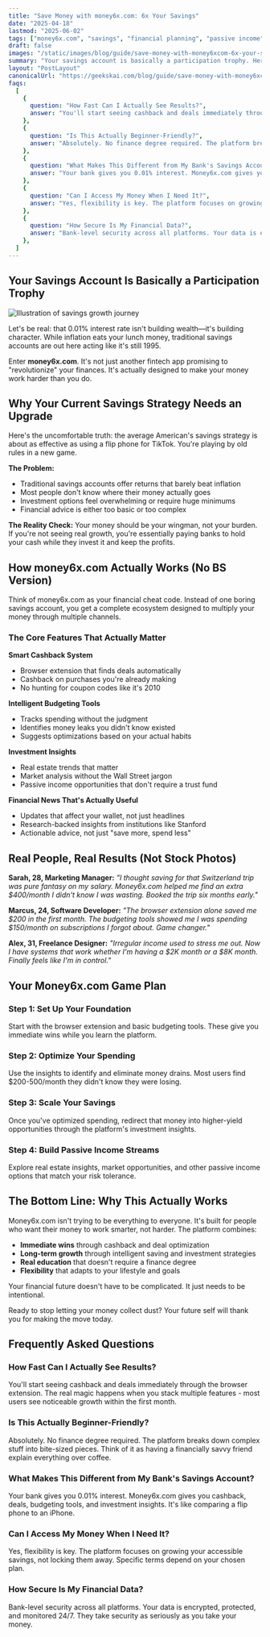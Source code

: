 ```yaml
---
title: "Save Money with money6x.com: 6x Your Savings"
date: "2025-04-18"
lastmod: "2025-06-02"
tags: ["money6x.com", "savings", "financial planning", "passive income"]
draft: false
images: "/static/images/blog/guide/save-money-with-money6xcom-6x-your-savings.png"
summary: "Your savings account is basically a participation trophy. Here's how money6x.com actually multiplies your money while you sleep."
layout: "PostLayout"
canonicalUrl: "https://geekskai.com/blog/guide/save-money-with-money6xcom-6x-your-savings/"
faqs:
  [
    {
      question: "How Fast Can I Actually See Results?",
      answer: "You'll start seeing cashback and deals immediately through the browser extension. The real magic happens when you stack multiple features - most users see noticeable growth within the first month.",
    },
    {
      question: "Is This Actually Beginner-Friendly?",
      answer: "Absolutely. No finance degree required. The platform breaks down complex stuff into bite-sized pieces. Think of it as having a financially savvy friend explain everything over coffee.",
    },
    {
      question: "What Makes This Different from My Bank's Savings Account?",
      answer: "Your bank gives you 0.01% interest. Money6x.com gives you cashback, deals, budgeting tools, and investment insights. It's like comparing a flip phone to an iPhone.",
    },
    {
      question: "Can I Access My Money When I Need It?",
      answer: "Yes, flexibility is key. The platform focuses on growing your accessible savings, not locking them away. Specific terms depend on your chosen plan.",
    },
    {
      question: "How Secure Is My Financial Data?",
      answer: "Bank-level security across all platforms. Your data is encrypted, protected, and monitored 24/7. They take security as seriously as you take your money.",
    },
  ]
---
```


## Your Savings Account Is Basically a Participation Trophy

![Illustration of savings growth journey](/static/images/blog/guide/save-money-with-money6xcom-6x-your-savings.png)

Let's be real: that 0.01% interest rate isn't building wealth—it's building character. While inflation eats your lunch money, traditional savings accounts are out here acting like it's still 1995.

Enter **money6x.com**. It's not just another fintech app promising to "revolutionize" your finances. It's actually designed to make your money work harder than you do.

## Why Your Current Savings Strategy Needs an Upgrade

Here's the uncomfortable truth: the average American's savings strategy is about as effective as using a flip phone for TikTok. You're playing by old rules in a new game.

**The Problem:**

- Traditional savings accounts offer returns that barely beat inflation
- Most people don't know where their money actually goes
- Investment options feel overwhelming or require huge minimums
- Financial advice is either too basic or too complex

**The Reality Check:**
Your money should be your wingman, not your burden. If you're not seeing real growth, you're essentially paying banks to hold your cash while they invest it and keep the profits.

## How money6x.com Actually Works (No BS Version)

Think of money6x.com as your financial cheat code. Instead of one boring savings account, you get a complete ecosystem designed to multiply your money through multiple channels.

### The Core Features That Actually Matter

**Smart Cashback System**

- Browser extension that finds deals automatically
- Cashback on purchases you're already making
- No hunting for coupon codes like it's 2010

**Intelligent Budgeting Tools**

- Tracks spending without the judgment
- Identifies money leaks you didn't know existed
- Suggests optimizations based on your actual habits

**Investment Insights**

- Real estate trends that matter
- Market analysis without the Wall Street jargon
- Passive income opportunities that don't require a trust fund

**Financial News That's Actually Useful**

- Updates that affect your wallet, not just headlines
- Research-backed insights from institutions like Stanford
- Actionable advice, not just "save more, spend less"

## Real People, Real Results (Not Stock Photos)

**Sarah, 28, Marketing Manager:**
_"I thought saving for that Switzerland trip was pure fantasy on my salary. Money6x.com helped me find an extra $400/month I didn't know I was wasting. Booked the trip six months early."_

**Marcus, 24, Software Developer:**
_"The browser extension alone saved me $200 in the first month. The budgeting tools showed me I was spending $150/month on subscriptions I forgot about. Game changer."_

**Alex, 31, Freelance Designer:**
_"Irregular income used to stress me out. Now I have systems that work whether I'm having a $2K month or a $8K month. Finally feels like I'm in control."_

## Your Money6x.com Game Plan

### Step 1: Set Up Your Foundation

Start with the browser extension and basic budgeting tools. These give you immediate wins while you learn the platform.

### Step 2: Optimize Your Spending

Use the insights to identify and eliminate money drains. Most users find $200-500/month they didn't know they were losing.

### Step 3: Scale Your Savings

Once you've optimized spending, redirect that money into higher-yield opportunities through the platform's investment insights.

### Step 4: Build Passive Income Streams

Explore real estate insights, market opportunities, and other passive income options that match your risk tolerance.

## The Bottom Line: Why This Actually Works

Money6x.com isn't trying to be everything to everyone. It's built for people who want their money to work smarter, not harder. The platform combines:

- **Immediate wins** through cashback and deal optimization
- **Long-term growth** through intelligent saving and investment strategies
- **Real education** that doesn't require a finance degree
- **Flexibility** that adapts to your lifestyle and goals

Your financial future doesn't have to be complicated. It just needs to be intentional.

Ready to stop letting your money collect dust? Your future self will thank you for making the move today.

## Frequently Asked Questions

### How Fast Can I Actually See Results?

You'll start seeing cashback and deals immediately through the browser extension. The real magic happens when you stack multiple features - most users see noticeable growth within the first month.

### Is This Actually Beginner-Friendly?

Absolutely. No finance degree required. The platform breaks down complex stuff into bite-sized pieces. Think of it as having a financially savvy friend explain everything over coffee.

### What Makes This Different from My Bank's Savings Account?

Your bank gives you 0.01% interest. Money6x.com gives you cashback, deals, budgeting tools, and investment insights. It's like comparing a flip phone to an iPhone.

### Can I Access My Money When I Need It?

Yes, flexibility is key. The platform focuses on growing your accessible savings, not locking them away. Specific terms depend on your chosen plan.

### How Secure Is My Financial Data?

Bank-level security across all platforms. Your data is encrypted, protected, and monitored 24/7. They take security as seriously as you take your money.
